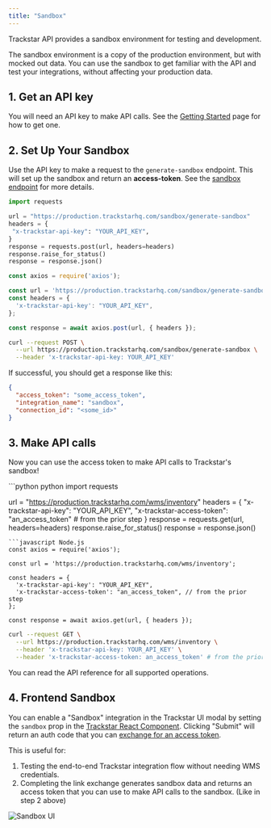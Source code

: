 ```yaml
---
title: "Sandbox"
---
```


Trackstar API provides a sandbox environment for testing and development.

The sandbox environment is a copy of the production environment, but with mocked out data.
You can use the sandbox to get familiar with the API and test your integrations, without affecting your production data.

## 1. Get an API key
You will need an API key to make API calls. See the [Getting Started](/how-to-guides/getting-started#1-get-an-api-key)
page for how to get one.

## 2. Set Up Your Sandbox
Use the API key to make a request to the `generate-sandbox` endpoint. This will set up the sandbox and return an **access-token**.
See the [sandbox endpoint](/sandbox/generate-sandbox) for more details.
<CodeGroup>
```python python
import requests

url = "https://production.trackstarhq.com/sandbox/generate-sandbox"
headers = {
 "x-trackstar-api-key": "YOUR_API_KEY",
}
response = requests.post(url, headers=headers)
response.raise_for_status()
response = response.json()
```
```javascript Node.js
const axios = require('axios');

const url = 'https://production.trackstarhq.com/sandbox/generate-sandbox';
const headers = {
  'x-trackstar-api-key': "YOUR_API_KEY",
};

const response = await axios.post(url, { headers });
```
```bash curl
curl --request POST \
  --url https://production.trackstarhq.com/sandbox/generate-sandbox \
  --header 'x-trackstar-api-key: YOUR_API_KEY'
```
</CodeGroup>
If successful, you should get a response like this:

```json
{
  "access_token": "some_access_token",
  "integration_name": "sandbox",
  "connection_id": "<some_id>"
}
```

## 3. Make API calls

Now you can use the access token to make API calls to Trackstar's sandbox!

<CodeGroup>
```python python
import requests

url = "https://production.trackstarhq.com/wms/inventory"
headers = {
 "x-trackstar-api-key": "YOUR_API_KEY",
 "x-trackstar-access-token": "an_access_token" # from the prior step
}
response = requests.get(url, headers=headers)
response.raise_for_status()
response = response.json()
```
```javascript Node.js
const axios = require('axios');

const url = 'https://production.trackstarhq.com/wms/inventory';

const headers = {
  'x-trackstar-api-key': "YOUR_API_KEY",
  'x-trackstar-access-token': "an_access_token", // from the prior step
};

const response = await axios.get(url, { headers });
```
```bash curl
curl --request GET \
  --url https://production.trackstarhq.com/wms/inventory \
  --header 'x-trackstar-api-key: YOUR_API_KEY' \
  --header 'x-trackstar-access-token: an_access_token' # from the prior step
```
</CodeGroup>
You can read the API reference for all supported operations.

## 4. Frontend Sandbox

You can enable a "Sandbox" integration in the Trackstar UI modal by setting the `sandbox` prop in the [Trackstar React Component](/how-to-guides/getting-started#4-implement-react-trackstar-link-fe). 
Clicking "Submit" will return an auth code that you can [exchange for an access token](/link/exchange).

This is useful for:

1. Testing the end-to-end Trackstar integration flow without needing WMS credentials. 
2. Completing the link exchange generates sandbox data and returns an access token that you can use to make API calls to the sandbox. (Like in step 2 above)

<Frame type="glass">
  <img src="/images/sandboxui.png" alt="Sandbox UI" />
</Frame>
